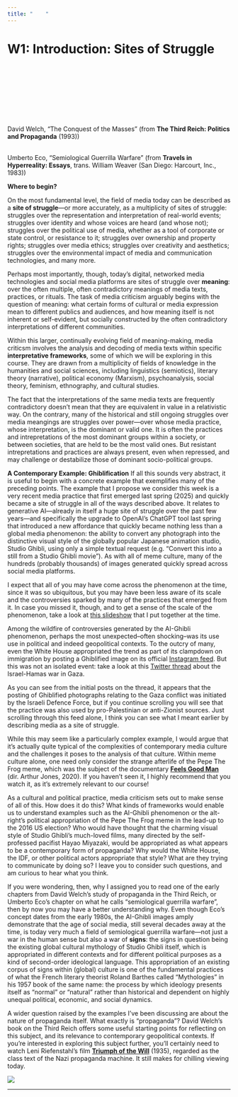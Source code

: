 ```yaml
---
title: "    "
---
```


# W1: Introduction: Sites of Struggle

::: {.column-margin}

<br><br><br><br><br><br><br><br>
David Welch, "The Conquest of the Masses" (from **The Third Reich: Politics and Propaganda** (1993))<br><br>

Umberto Eco, "Semiological Guerrilla Warfare" (from **Travels in Hyperreality: Essays**, trans. William Weaver (San Diego: Harcourt, Inc., 1983))

:::

**Where to begin?**

On the most fundamental level, the field of media today can be described as a **site of struggle**---or more accurately, as a multiplicity of sites of struggle: struggles over the representation and interpretation of real-world events; struggles over identity and whose voices are heard (and whose not); struggles over the political use of media, whether as a tool of corporate or state control, or resistance to it; struggles over ownership and property rights; struggles over media ethics; struggles over creativity and aesthetics; struggles over the environmental impact of media and communication technologies, and many more.

Perhaps most importantly, though, today's digital, networked media technologies and social media platforms are sites of struggle over **meaning**: over the often multiple, often contradictory meanings of media texts, practices, or rituals. The task of media criticism arguably begins with the question of meaning: what certain forms of cultural or media expression mean to different publics and audiences, and how meaning itself is not inherent or self-evident, but socially constructed by the often contradictory interpretations of different communities.

Within this larger, continually evolving field of meaning-making, media criticsm involves the analysis and decoding of media texts within specific **interpretative frameworks**, some of which we will be exploring in this course. They are drawn from a multiplicity of fields of knowledge in the humanities and social sciences, including linguistics (semiotics), literary theory (narrative), political economy (Marxism), psychoanalysis, social theory, feminism, ethnography, and cultural studies. 

The fact that the interpretations of the same media texts are frequently contradictory doesn't mean that they are equivalent in value in a relativistic way. On the contrary, many of the historical and still ongoing struggles over media meangings are struggles over power---over whose media practice, whose interpretation, is the dominant or valid one. It is often the practices and intrepretations of the most dominant groups within a society, or between societies, that are held to be the most valid ones. But resistant intrepretations and practices are always present, even when repressed, and may challenge or destabilize those of dominant socio-political groups.

**A Contemporary Example: Ghiblification**
If all this sounds very abstract, it is useful to begin with a concrete example that exemplifies many of the preceding points. The example that I propose we consider this week is a very recent media practice that first emerged last spring (2025) and quickly became a site of struggle in all of the ways described above. It relates to generative AI---already in itself a huge site of struggle over the past few years---and specifically the upgrade to OpenAI's ChatGPT tool last spring that introduced a new affordance that quickly became nothing less than a global media phenomenon: the ability to convert any photograph into the distinctive visual style of the globally popular Japanese animation studio, Studio Ghibli, using only a simple textual request (e.g. "Convert this into a still from a Studio Ghibli movie"). As with all of meme culture, many of the hundreds (probably thousands) of images generated quickly spread across social media platforms.

I expect that all of you may have come across the phenomenon at the time, since it was so ubiquitous, but you may have been less aware of its scale and the controversies sparked by many of the practices that emerged from it. In case you missed it, though, and to get a sense of the scale of the phenomenon, take a look at [this slideshow](https://docs.google.com/presentation/d/1FPBb0D1y_HVb38amCBsOHN-8PpBTmGL9r-uxX9iM_Hw/edit?usp=sharing) that I put together at the time.

Among the wildfire of controversies generated by the AI-Ghibli phenomenon, perhaps the most unexpected--often shocking--was its use use in political and indeed geopolitical contexts. To the outcry of many, even the White House appropriated the trend as part of its clampdown on immigration by posting a Ghiblified image on its official [Instagram feed](https://www.instagram.com/p/DHtsRgiRzFL/?hl=en&img_index=1). But this was not an isolated event: take a look at this [Twitter thread](https://x.com/IDF/status/1906379841500254515) about the Israel-Hamas war in Gaza.

As you can see from the initial posts on the thread, it appears that the posting of Ghiblified photographs relating to the Gaza conflict was initiated by the Israeli Defence Force, but if you continue scrolling you will see that the practice was also used by pro-Palestinian or anti-Zionist sources. Just scrolling through this feed alone, I think you can see what I meant earlier by describing media as a site of struggle.

While this may seem like a particularly complex example, I would argue that it's actually quite typical of the complexities of contemporary media culture and the challenges it poses to the analysis of that culture. Within meme culture alone, one need only consider the strange afterlife of the Pepe The Frog meme, which was the subject of the documentary [**Feels Good Man**](https://www.feelsgoodmanfilm.com/) (dir. Arthur Jones, 2020). If you haven't seen it, I highly recommend that you watch it, as it's extremely relevant to our course!

As a cultural and political practice, media criticism sets out to make sense of all of this. How does it do this? What kinds of frameworks would enable us to understand examples such as the AI-Ghibli phenomenon or the alt-right's political appropriation of the Pepe The Frog meme in the lead-up to the 2016 US election? Who would have thought that the charming visual style of Studio Ghibli's much-loved films, many directed by the self-professed pacifist Hayao Miyazaki, would be appropriated as what appears to be a contemporary form of propaganda? Why would the White House, the IDF, or other political actors appropriate that style? What are they trying to communicate by doing so? I leave you to consider such questions, and am curious to hear what you think.

If you were wondering, then, why I assigned you to read one of the early chapters from David Welch's study of propaganda in the Third Reich, or Umberto Eco's chapter on what he calls "semiological guerrilla warfare", then by now you may have a better understanding why. Even though Eco's concept dates from the early 1980s, the AI-Ghibli images amply demonstrate that the age of social media, still several decades away at the time, is today very much a field of semiological guerrilla warfare---not just a war in the human sense but also a war of **signs**: the signs in question being the existing global cultural mythology of Studio Ghibli itself, which is appropriated in different contexts and for different political purposes as a kind of second-order ideological language. This appropriation of an existing corpus of signs within (global) culture is one of the fundamental practices of what the French literary theorist Roland Barthes called "Mythologies" in his 1957 book of the same name: the process by which ideology presents itself as "normal" or "natural" rather than historical and dependent on highly unequal political, economic, and social dynamics. 

A wider question raised by the examples I've been discussing are about the nature of propaganda itself. What exactly is "propaganda"? David Welch's book on the Third Reich offers some useful starting points for reflecting on this subject, and its relevance to contemporary geopolitical contexts. If you're interested in exploring this subject further, you'll certainly need to watch Leni Riefenstahl's film [**Triumph of the Will**](https://museums.nuernberg.de/documentation-center/nazi-party-rallies/triumph-of-the-will) (1935), regarded as the class text of the Nazi propaganda machine. It still makes for chilling viewing today.

![](img/image2.png)

***